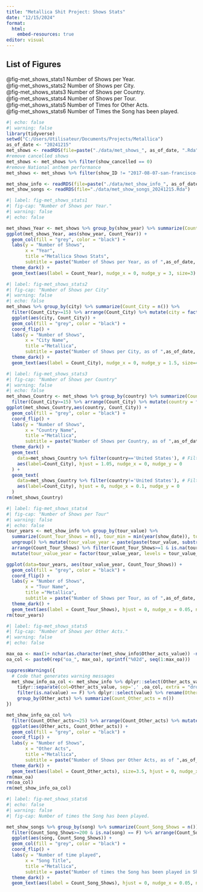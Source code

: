 ```yaml
---
title: "Metallica Shit Project: Shows Stats"
date: "12/15/2024"
format:
  html:
    embed-resources: true
editor: visual
---
```


## List of Figures

@fig-met_shows_stats1 Number of Shows per Year.\
@fig-met_shows_stats2 Number of Shows per City.\
@fig-met_shows_stats3 Number of Shows per Country.\
@fig-met_shows_stats4 Number of Shows per Tour.\
@fig-met_shows_stats5 Number of Times for Other Acts.\
@fig-met_shows_stats6 Number of Times the Song has been played.

```r
#| echo: false
#| warning: false
library(tidyverse)
setwd("C:/Users/Utilisateur/Documents/Projects/Metallica")
as_of_date <- "20241215"
met_shows <- readRDS(file=paste("./data/met_shows_", as_of_date, ".Rda", sep = "")) 
#remove cancelled shows
met_shows <- met_shows %>% filter(show_cancelled == 0)
#remove National anthem performance
met_shows <- met_shows %>% filter(show_ID != "2017-08-07-san-francisco-california")

met_show_info <- readRDS(file=paste("./data/met_show_info_", as_of_date, ".Rda", sep = ""))
met_show_songs <- readRDS(file="./data/met_show_songs_20241215.Rda")
```

```r
#| label: fig-met_shows_stats1
#| fig-cap: "Number of Shows per Year."
#| warning: false
#| echo: false

met_shows_Year <- met_shows %>% group_by(show_year) %>% summarize(Count_Year = n()) %>% arrange(desc(Count_Year))
ggplot(met_shows_Year, aes(show_year, Count_Year)) +
  geom_col(fill = "grey", color = "black") +
  labs(y = "Number of Shows", 
       x = "Year",
       title ="Metallica Shows Stats",
       subtitle = paste("Number of Shows per Year, as of ",as_of_date, sep="")) +
  theme_dark() +   
  geom_text(aes(label = Count_Year), nudge_x = 0, nudge_y = 3, size=3)
```

```r
#| label: fig-met_shows_stats2
#| fig-cap: "Number of Shows per City"
#| warning: false
#| echo: false
met_shows %>% group_by(city) %>% summarize(Count_City = n()) %>%
  filter(Count_City>=15) %>% arrange(Count_City) %>% mutate(city = factor(city, levels = city)) %>% 
  ggplot(aes(city, Count_City)) +
  geom_col(fill = "grey", color = "black") +
  coord_flip() +
  labs(y = "Number of Shows",
       x = "City Name",
       title ="Metallica",
       subtitle = paste("Number of Shows per City, as of ",as_of_date, sep="")) +
  theme_dark() +   
  geom_text(aes(label = Count_City), nudge_x = 0, nudge_y = 1.5, size=4)
```

```r
#| label: fig-met_shows_stats3
#| fig-cap: "Number of Shows per Country"
#| warning: false
#| echo: false
met_shows_Country <- met_shows %>% group_by(country) %>% summarize(Count_City = n()) %>%
  filter(Count_City>=15) %>% arrange(Count_City) %>% mutate(country = factor(country, levels = country))
ggplot(met_shows_Country,aes(country, Count_City)) +
  geom_col(fill = "grey", color = "black") +
  coord_flip() +
  labs(y = "Number of Shows",
       x = "Country Name",
       title ="Metallica",
       subtitle = paste("Number of Shows per Country, as of ",as_of_date, sep="")) +
  theme_dark() +   
  geom_text( 
    data=met_shows_Country %>% filter(country=='United States'), # Filter data first
    aes(label=Count_City), hjust = 1.05, nudge_x = 0, nudge_y = 0
  ) +
  geom_text( 
    data=met_shows_Country %>% filter(country!='United States'), # Filter data first
    aes(label=Count_City), hjust = 0, nudge_x = 0.1, nudge_y = 0
  )
rm(met_shows_Country)
```

```r
#| label: fig-met_shows_stats4
#| fig-cap: "Number of Shows per Tour"
#| warning: false
#| echo: false
tour_years <- met_show_info %>% group_by(tour_value) %>%
  summarize(Count_Tour_Shows = n(), tour_min = min(year(show_date)), tour_max = max(year(show_date))) %>%
  ungroup() %>% mutate(tour_value_year = paste(paste(tour_value, substr(tour_min,3,4), sep=' '), substr(tour_max,3,4), sep='-')) %>%
  arrange(Count_Tour_Shows) %>% filter(Count_Tour_Shows>=1 & is.na(tour_value) == F) %>%
  mutate(tour_value_year = factor(tour_value_year, levels = tour_value_year))

ggplot(data=tour_years, aes(tour_value_year, Count_Tour_Shows)) +
  geom_col(fill = "grey", color = "black") +
  coord_flip() +
  labs(y = "Number of Shows",
       x = "Tour Name",
       title ="Metallica",
       subtitle = paste("Number of Shows per Tour, as of ",as_of_date, sep="")) +
  theme_dark() +   
  geom_text(aes(label = Count_Tour_Shows), hjust = 0, nudge_x = 0.05, nudge_y = 0, size=3)
rm(tour_years)
```

```r
#| label: fig-met_shows_stats5
#| fig-cap: "Number of Shows per Other Acts."
#| warning: false
#| echo: false

max_oa <- max(1+ nchar(as.character(met_show_info$Other_acts_value)) -nchar( gsub(",", "", met_show_info$Other_acts_value)), na.rm=T)
oa_col <- paste0(rep("oa_", max_oa), sprintf("%02d", seq(1:max_oa)))

suppressWarnings({ 
  # Code that generates warning messages 
  met_show_info_oa_col <- met_show_info %>% dplyr::select(Other_acts_value) %>%
    tidyr::separate(col=Other_acts_value, sep=',' ,oa_col, extra = "drop") %>% tidyr::gather(oa_col) %>%
    filter(is.na(value) == F) %>% dplyr::select(value) %>% rename(Other_acts = value) %>%
    group_by(Other_acts) %>% summarize(Count_Other_acts = n())
})

met_show_info_oa_col %>%
  filter(Count_Other_acts>=25) %>% arrange(Count_Other_acts) %>% mutate(Other_acts = factor(Other_acts, levels = Other_acts)) %>%
  ggplot(aes(Other_acts, Count_Other_acts)) +
  geom_col(fill = "grey", color = "black") +
  coord_flip() +
  labs(y = "Number of Shows",
       x = "Other Acts",
       title ="Metallica",
       subtitle = paste("Number of Shows per Other Acts, as of ",as_of_date, sep="")) +
  theme_dark() +   
  geom_text(aes(label = Count_Other_acts), size=3.5, hjust = 0, nudge_x = 0.05, size=4, nudge_y = 0)
rm(max_oa)
rm(oa_col)
rm(met_show_info_oa_col)
```

```r
#| label: fig-met_shows_stats6
#| echo: false
#| warning: false
#| fig-cap: Number of times the Song has been played.

met_show_songs %>% group_by(song) %>% summarize(Count_Song_Shows = n()) %>%
  filter(Count_Song_Shows>=200 & is.na(song) == F) %>% arrange(Count_Song_Shows) %>% mutate(song = factor(song, levels = song)) %>%
  ggplot(aes(song, Count_Song_Shows)) +
  geom_col(fill = "grey", color = "black") +
  coord_flip() +
  labs(y = "Number of time played",
       x = "Song Title",
       title ="Metallica",
       subtitle = paste("Number of times the Song has been played in Show, as of ",as_of_date, sep="")) +
  theme_dark() +   
  geom_text(aes(label = Count_Song_Shows), hjust = 0, nudge_x = 0.05, nudge_y = 0, size=2.5)
```
